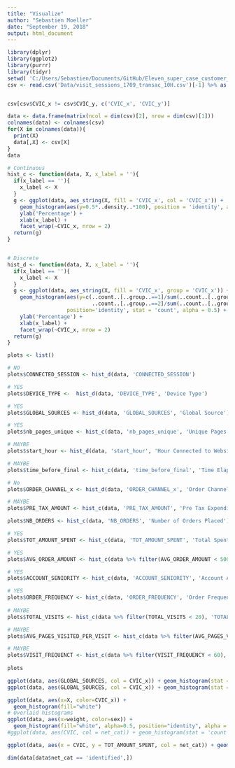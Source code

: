 ```yaml
---
title: "Visualize"
author: "Sebastien Moeller"
date: "September 19, 2018"
output: html_document
---
```


```r
library(dplyr)
library(ggplot2)
library(purrr)
library(tidyr)
setwd( 'C:/Users/Sebastien/Documents/GitHub/Eleven_super_case_customer_insights')
csv <- read.csv('Data/visit_sessions_1709_transac_10H.csv')[-1] %>% as.data.frame()


csv[csv$CVIC_x != csv$CVIC_y, c('CVIC_x', 'CVIC_y')]
```

```r
data <- data.frame(matrix(ncol = dim(csv)[2], nrow = dim(csv)[1]))
colnames(data) <- colnames(csv)
for(X in colnames(data)){
  print(X)
  data[,X] <- csv[X]
}
data
```

```r
# Continuous
hist_c <- function(data, X, x_label = ''){
  if(x_label == ''){
    x_label <- X
  }
  g <- ggplot(data, aes_string(X, fill = 'CVIC_x', col = 'CVIC_x')) +
    geom_histogram(aes(y=0.5*..density..*100), position = 'identity', alpha = 0.5) +
    ylab('Percentage') +
    xlab(x_label) +
    facet_wrap(~CVIC_x, nrow = 2)
  return(g)
}


# Discrete
hist_d <- function(data, X, x_label = ''){
  if(x_label == ''){
    x_label <- X
  }
  g <- ggplot(data, aes_string(X, fill = 'CVIC_x', group = 'CVIC_x')) +
    geom_histogram(aes(y=c(..count..[..group..==1]/sum(..count..[..group..==1]),
                           ..count..[..group..==2]/sum(..count..[..group..==2]))*100),
                   position='identity', stat = 'count', alpha = 0.5) +
    ylab('Percentage') +
    xlab(x_label) +
    facet_wrap(~CVIC_x, nrow = 2)
  return(g)
}

```


```r
plots <- list()

# NO
plots$CONNECTED_SESSION <- hist_d(data, 'CONNECTED_SESSION')

# YES
plots$DEVICE_TYPE <-  hist_d(data, 'DEVICE_TYPE', 'Device Type')

# YES
plots$GLOBAL_SOURCES <- hist_d(data, 'GLOBAL_SOURCES', 'Global Source')

# YES
plots$nb_pages_unique <- hist_c(data, 'nb_pages_unique', 'Unique Pages Visited')

# MAYBE
plots$start_hour <- hist_d(data, 'start_hour', 'Hour Connected to Website')

# MAYBE
plots$time_before_final <- hist_c(data, 'time_before_final', 'Time Elapsed Before Purchase')

# No
plots$ORDER_CHANNEL_x <- hist_d(data, 'ORDER_CHANNEL_x', 'Order Channel')

# MAYBE
plots$PRE_TAX_AMOUNT <- hist_c(data, 'PRE_TAX_AMOUNT', 'Pre Tax Expenditure')

plots$NB_ORDERS <- hist_c(data, 'NB_ORDERS', 'Number of Orders Placed')

# YES
plots$TOT_AMOUNT_SPENT <- hist_c(data, 'TOT_AMOUNT_SPENT', 'Total Spent')

# YES
plots$AVG_ORDER_AMOUNT <- hist_c(data %>% filter(AVG_ORDER_AMOUNT < 500), 'AVG_ORDER_AMOUNT', 'Average Expenditure')

# YES
plots$ACCOUNT_SENIORITY <- hist_c(data, 'ACCOUNT_SENIORITY', 'Account Age (days)')

# YES
plots$ORDER_FREQUENCY <- hist_c(data, 'ORDER_FREQUENCY', 'Order Frequency')
  
# MAYBE
plots$TOTAL_VISITS <- hist_c(data %>% filter(TOTAL_VISITS < 20), 'TOTAL_VISITS', 'Total Site Visits')

# MAYBE
plots$AVG_PAGES_VISITED_PER_VISIT <- hist_c(data %>% filter(AVG_PAGES_VISITED_PER_VISIT < 30), 'AVG_PAGES_VISITED_PER_VISIT', 'Average Pages Visited per Visit')

# MAYBE
plots$VISIT_FREQUENCT <- hist_c(data %>% filter(VISIT_FREQUENCY < 60), 'VISIT_FREQUENCY', 'Visit Frequency')
  
plots
```

```r
ggplot(data, aes(GLOBAL_SOURCES, col = CVIC_x)) + geom_histogram(stat = 'count', position="identity", alpha = 0.5)
ggplot(data, aes(GLOBAL_SOURCES, col = CVIC_x)) + geom_histogram(stat = 'count')
```



```r
ggplot(data, aes(x=X, color=CVIC_x)) +
  geom_histogram(fill="white")
# Overlaid histograms
ggplot(data, aes(x=weight, color=sex)) +
  geom_histogram(fill="white", alpha=0.5, position="identity", alpha = 0.5)
#ggplot(data, aes(CVIC, col = net_cat)) + geom_histogram(stat = 'count')
```

```r
ggplot(data, aes(x = CVIC, y = TOT_AMOUNT_SPENT, col = net_cat)) + geom_point()
```

```r
dim(data[data$net_cat == 'identified',])
```











